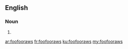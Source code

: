 ==English==

===Noun===
{{head|en}}

# {{plural of|foofooraw}}

[[ar:foofooraws]]
[[fr:foofooraws]]
[[ku:foofooraws]]
[[my:foofooraws]]